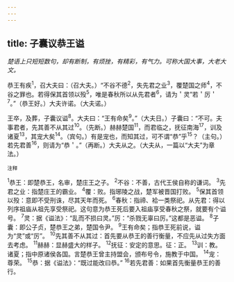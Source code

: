 ```yaml
---
---
---
```

title: 子囊议恭王谥
---



*楚语上只短短数句，却有断制，有烦挫，有精彩，有气力。可称大国大事，大老大文。*

恭王有疾<sup>1</sup>，召大夫曰：（召大夫。）“不谷不德<sup>2</sup>，失先君之业<sup>3</sup>，覆楚国之师<sup>4</sup>，不谷之罪也。若得保其首领以殁<sup>5</sup>，唯是春秋所以从先君者<sup>6</sup>，请为＇灵”若＇厉＇<sup>7</sup>。”（恭王好。）大夫许诺。（大夫诺。）

王卒，及葬，子囊议谥<sup>8</sup>。大夫曰：“王有命矣<sup>9</sup>。”（大夫日。）子囊曰：“不可。夫事君者，先其善不从其过<sup>10</sup>。（先断。）赫赫楚国<sup>11</sup>，而君临之，抚征南海<sup>17</sup>，训及诸夏<sup>13</sup>，其宠大矣<sup>14</sup>。（宾句。）有是宠也，而知其过，可不谓“恭”乎<sup>15</sup>？（主句。）若先君善<sup>16</sup>，则请为“恭＇。”（再断。）大夫从之。（大夫从，一篇以“大夫”为章法。）

<sup>注释</sup>

<sup>1</sup>恭王：即楚恭王，名审，楚庄王之子。
<sup>2</sup>不谷：不善，古代王侯自称的谦词。
<sup>3</sup>先君之业：指楚庄王的霸业。
<sup>4</sup>覆：败。指琊陵之战，楚军被晋国打败。
<sup>5</sup>保其首领以殁：意即不受刑诛，尽其天年而死。
<sup>6</sup>春秋：指禘、袷一类祭祀。从先君：得以列序祖庙从祖先享受祭祀。这句意为恭王死后要入祖庙享受春秋之祭，就要有个谥号。
<sup>7</sup>灵：据《谥法》：“乱而不损曰灵。”厉：“杀戮无辜曰厉。”这都是恶谥。
<sup>8</sup>子囊：即公子贞，楚恭王之弟，楚国令尹。
<sup>9</sup>王有命矣；指恭王死前说，谥为“灵”或“厉”。
<sup>10</sup>先其善不从其过：首先要从恭王的善行衡量，不应先从过失方面去考虑。
<sup>11</sup>赫赫：显赫盛大的样子。
<sup>12</sup>抚征：安定的意思。征：正。
<sup>13</sup>训：教。诸夏；指中原诸侯各国。言楚恭王曾主持盟会，颁布号令，施教于中国。
<sup>14</sup>宠：尊荣。
<sup>15</sup>恭：据《谥法》：“既过能改曰恭。”
<sup>16</sup>若先君善：如果首先衡量恭王的善行。